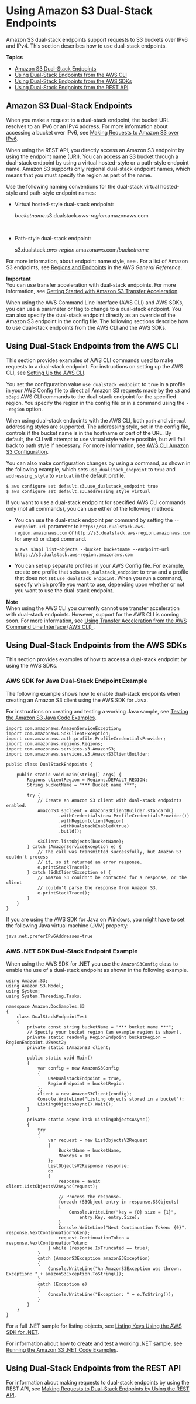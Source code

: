 # Using Amazon S3 Dual\-Stack Endpoints<a name="dual-stack-endpoints"></a>

Amazon S3 dual\-stack endpoints support requests to S3 buckets over IPv6 and IPv4\. This section describes how to use dual\-stack endpoints\.

**Topics**
+ [Amazon S3 Dual\-Stack Endpoints](#dual-stack-endpoints-description)
+ [Using Dual\-Stack Endpoints from the AWS CLI](#dual-stack-endpoints-cli)
+ [Using Dual\-Stack Endpoints from the AWS SDKs](#dual-stack-endpoints-sdks)
+ [Using Dual\-Stack Endpoints from the REST API](#dual-stack-endpoints-examples-rest-api)

## Amazon S3 Dual\-Stack Endpoints<a name="dual-stack-endpoints-description"></a>

When you make a request to a dual\-stack endpoint, the bucket URL resolves to an IPv6 or an IPv4 address\. For more information about accessing a bucket over IPv6, see [Making Requests to Amazon S3 over IPv6](ipv6-access.md)\.

When using the REST API, you directly access an Amazon S3 endpoint by using the endpoint name \(URI\)\. You can access an S3 bucket through a dual\-stack endpoint by using a virtual hosted\-style or a path\-style endpoint name\. Amazon S3 supports only regional dual\-stack endpoint names, which means that you must specify the region as part of the name\. 

Use the following naming conventions for the dual\-stack virtual hosted\-style and path\-style endpoint names:
+ Virtual hosted\-style dual\-stack endpoint: 

   *bucketname*\.s3\.dualstack\.*aws\-region*\.amazonaws\.com

   
+ Path\-style dual\-stack endpoint: 

  s3\.dualstack\.*aws\-region*\.amazonaws\.com/*bucketname*

For more information, about endpoint name style, see [](UsingBucket.md#access-bucket-intro)\. For a list of Amazon S3 endpoints, see [Regions and Endpoints](https://docs.aws.amazon.com/general/latest/gr/s3.html) in the *AWS General Reference*\. 

**Important**  
You can use transfer acceleration with dual\-stack endpoints\. For more information, see [Getting Started with Amazon S3 Transfer Acceleration](transfer-acceleration.md#transfer-acceleration-getting-started)\.

When using the AWS Command Line Interface \(AWS CLI\) and AWS SDKs, you can use a parameter or flag to change to a dual\-stack endpoint\. You can also specify the dual\-stack endpoint directly as an override of the Amazon S3 endpoint in the config file\. The following sections describe how to use dual\-stack endpoints from the AWS CLI and the AWS SDKs\.

## Using Dual\-Stack Endpoints from the AWS CLI<a name="dual-stack-endpoints-cli"></a>

This section provides examples of AWS CLI commands used to make requests to a dual\-stack endpoint\. For instructions on setting up the AWS CLI, see [Setting Up the AWS CLI](setup-aws-cli.md)\.

You set the configuration value `use_dualstack_endpoint` to `true` in a profile in your AWS Config file to direct all Amazon S3 requests made by the `s3` and `s3api` AWS CLI commands to the dual\-stack endpoint for the specified region\. You specify the region in the config file or in a command using the `--region` option\. 

When using dual\-stack endpoints with the AWS CLI, both `path` and `virtual` addressing styles are supported\. The addressing style, set in the config file, controls if the bucket name is in the hostname or part of the URL\. By default, the CLI will attempt to use virtual style where possible, but will fall back to path style if necessary\. For more information, see [AWS CLI Amazon S3 Configuration](https://docs.aws.amazon.com/cli/latest/topic/s3-config.html)\.

You can also make configuration changes by using a command, as shown in the following example, which sets `use_dualstack_endpoint` to `true` and `addressing_style` to `virtual` in the default profile\.

```
$ aws configure set default.s3.use_dualstack_endpoint true
$ aws configure set default.s3.addressing_style virtual
```

If you want to use a dual\-stack endpoint for specified AWS CLI commands only \(not all commands\), you can use either of the following methods: 
+ You can use the dual\-stack endpoint per command by setting the `--endpoint-url` parameter to `https://s3.dualstack.aws-region.amazonaws.com` or `http://s3.dualstack.aws-region.amazonaws.com` for any `s3` or `s3api` command\.

  ```
  $ aws s3api list-objects --bucket bucketname --endpoint-url https://s3.dualstack.aws-region.amazonaws.com
  ```
+ You can set up separate profiles in your AWS Config file\. For example, create one profile that sets `use_dualstack_endpoint` to `true` and a profile that does not set `use_dualstack_endpoint`\. When you run a command, specify which profile you want to use, depending upon whether or not you want to use the dual\-stack endpoint\. 

**Note**  
When using the AWS CLI you currently cannot use transfer acceleration with dual\-stack endpoints\. However, support for the AWS CLI is coming soon\. For more information, see [Using Transfer Acceleration from the AWS Command Line Interface \(AWS CLI\) ](transfer-acceleration-examples.md#transfer-acceleration-examples-aws-cli)\. 

## Using Dual\-Stack Endpoints from the AWS SDKs<a name="dual-stack-endpoints-sdks"></a>

This section provides examples of how to access a dual\-stack endpoint by using the AWS SDKs\. 

### AWS SDK for Java Dual\-Stack Endpoint Example<a name="dual-stack-endpoints-examples-java"></a>

The following example shows how to enable dual\-stack endpoints when creating an Amazon S3 client using the AWS SDK for Java\.

For instructions on creating and testing a working Java sample, see [Testing the Amazon S3 Java Code Examples](UsingTheMPJavaAPI.md#TestingJavaSamples)\. 

```
import com.amazonaws.AmazonServiceException;
import com.amazonaws.SdkClientException;
import com.amazonaws.auth.profile.ProfileCredentialsProvider;
import com.amazonaws.regions.Regions;
import com.amazonaws.services.s3.AmazonS3;
import com.amazonaws.services.s3.AmazonS3ClientBuilder;

public class DualStackEndpoints {

    public static void main(String[] args) {
        Regions clientRegion = Regions.DEFAULT_REGION;
        String bucketName = "*** Bucket name ***";

        try {
            // Create an Amazon S3 client with dual-stack endpoints enabled.
            AmazonS3 s3Client = AmazonS3ClientBuilder.standard()
                    .withCredentials(new ProfileCredentialsProvider())
                    .withRegion(clientRegion)
                    .withDualstackEnabled(true)
                    .build();

            s3Client.listObjects(bucketName);
        } catch (AmazonServiceException e) {
            // The call was transmitted successfully, but Amazon S3 couldn't process 
            // it, so it returned an error response.
            e.printStackTrace();
        } catch (SdkClientException e) {
            // Amazon S3 couldn't be contacted for a response, or the client
            // couldn't parse the response from Amazon S3.
            e.printStackTrace();
        }
    }
}
```

If you are using the AWS SDK for Java on Windows, you might have to set the following Java virtual machine \(JVM\) property: 

```
java.net.preferIPv6Addresses=true
```

### AWS \.NET SDK Dual\-Stack Endpoint Example<a name="dual-stack-endpoints-examples-dotnet"></a>

When using the AWS SDK for \.NET you use the `AmazonS3Config` class to enable the use of a dual\-stack endpoint as shown in the following example\. 

```
using Amazon.S3;
using Amazon.S3.Model;
using System;
using System.Threading.Tasks;

namespace Amazon.DocSamples.S3
{
    class DualStackEndpointTest
    {
        private const string bucketName = "*** bucket name ***";
        // Specify your bucket region (an example region is shown).
        private static readonly RegionEndpoint bucketRegion = RegionEndpoint.USWest2;
        private static IAmazonS3 client;

        public static void Main()
        {
            var config = new AmazonS3Config
            {
                UseDualstackEndpoint = true,
                RegionEndpoint = bucketRegion
            };
            client = new AmazonS3Client(config);
            Console.WriteLine("Listing objects stored in a bucket");
            ListingObjectsAsync().Wait();
        }

        private static async Task ListingObjectsAsync()
        {
            try
            {
                var request = new ListObjectsV2Request
                {
                    BucketName = bucketName,
                    MaxKeys = 10
                };
                ListObjectsV2Response response;
                do
                {
                    response = await client.ListObjectsV2Async(request);

                    // Process the response.
                    foreach (S3Object entry in response.S3Objects)
                    {
                        Console.WriteLine("key = {0} size = {1}",
                            entry.Key, entry.Size);
                    }
                    Console.WriteLine("Next Continuation Token: {0}", response.NextContinuationToken);
                    request.ContinuationToken = response.NextContinuationToken;
                } while (response.IsTruncated == true);
            }
            catch (AmazonS3Exception amazonS3Exception)
            {
                Console.WriteLine("An AmazonS3Exception was thrown. Exception: " + amazonS3Exception.ToString());
            }
            catch (Exception e)
            {
                Console.WriteLine("Exception: " + e.ToString());
            }
        }
    }
}
```

For a full \.NET sample for listing objects, see [Listing Keys Using the AWS SDK for \.NET](ListingObjectKeysUsingNetSDK.md)\. 

For information about how to create and test a working \.NET sample, see [Running the Amazon S3 \.NET Code Examples](UsingTheMPDotNetAPI.md#TestingDotNetApiSamples)\. 

## Using Dual\-Stack Endpoints from the REST API<a name="dual-stack-endpoints-examples-rest-api"></a>

For information about making requests to dual\-stack endpoints by using the REST API, see [Making Requests to Dual\-Stack Endpoints by Using the REST API](RESTAPI.md#rest-api-dual-stack)\.